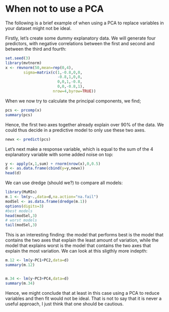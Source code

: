 # When not to use a PCA
The following is a brief example of when using a PCA to replace variables in your dataset might not be ideal. 

Firstly, let's create some dummy explanatory data. We will generate four predictors, with negative correlations between the first and second and between the third and fourth:
```r
set.seed(3)
library(mvtnorm)
x <- rmvnorm(50,mean=rep(0,4),
        sigma=matrix(c(1,-0.8,0,0,
                       -0.8,1,0,0,
                       0,0,1,-0.8,
                       0,0,-0.8,1),
                     nrow=4,byrow=TRUE))
```
When we now try to calculate the principal components, we find;
```r
pcs <- prcomp(x)
summary(pcs)
```
Hence, the first two axes together already explain over 90% of the data. We could thus decide in a predictive model to only use these two axes. 
```r
newx <- predict(pcs)
```
Let's next make a response variable, which is equal to the sum of the 4 explanatory variable with some added noise on top:
```r
y <- apply(x,1,sum) + rnorm(nrow(x),0,0.5)
d <- as.data.frame(cbind(y=y,newx))
head(d)
```
We can use dredge (should we?) to compare all models:
```r
library(MuMIn)
m.1 <- lm(y~.,data=d,na.action="na.fail")
modSel <- as.data.frame(dredge(m.1))
options(digits=3)
#best models
head(modSel,3)
# worst models
tail(modSel,3)
```
This is an interesting finding: the model that performs best is the model that contains the two axes that explain the least amount of variation, while the model that explains worst is the model that contains the two axes that explain the most variation. We can look at this sligthly more indepth:
```r
m.12 <- lm(y~PC1+PC2,data=d)
summary(m.12)


m.34 <- lm(y~PC3+PC4,data=d)
summary(m.34)
``` 
Hence, we might conclude that at least in this case using a PCA to reduce variables and then fit would not be ideal. That is not to say that it is never a useful approach, I just think that one should be cautious.
